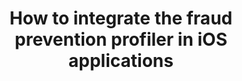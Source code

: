 ---
title: "How to integrate the fraud prevention profiler in iOS applications"
sidebarTitle: "Fraud prevention profiler - iOS"
---